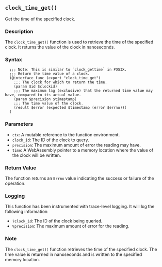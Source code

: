 ## `clock_time_get()`

Get the time of the specified clock.

### Description

The `clock_time_get()` function is used to retrieve the time of the specified clock. It returns the value of the clock in nanoseconds.

### Syntax

```ebnf
  ;;; Note: This is similar to `clock_gettime` in POSIX.
  ;;; Return the time value of a clock.
  (@interface func (export "clock_time_get")
    ;;; The clock for which to return the time.
    (param $id $clockid)
    ;;; The maximum lag (exclusive) that the returned time value may have, compared to its actual value.
    (param $precision $timestamp)
    ;;; The time value of the clock.
    (result $error (expected $timestamp (error $errno)))
  )
```
### Parameters

- `ctx`: A mutable reference to the function environment.
- `clock_id`: The ID of the clock to query.
- `precision`: The maximum amount of error the reading may have.
- `time`: A WebAssembly pointer to a memory location where the value of the clock will be written.

### Return Value

The function returns an `Errno` value indicating the success or failure of the operation.

### Logging

This function has been instrumented with trace-level logging. It will log the following information:

- `?clock_id`: The ID of the clock being queried.
- `%precision`: The maximum amount of error for the reading.

### Note

The `clock_time_get()` function retrieves the time of the specified clock. The time value is returned in nanoseconds and is written to the specified memory location.

